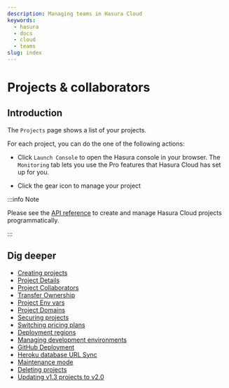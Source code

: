 ```yaml
---
description: Managing teams in Hasura Cloud
keywords:
  - hasura
  - docs
  - cloud
  - teams
slug: index
---
```



# Projects & collaborators

## Introduction

The `Projects` page shows a list of your projects.

<Thumbnail
  src="/img/graphql/cloud/projects/projects-list.png"
  alt="Projects list"
  width="1200px"
/>

For each project, you can do the one of the following actions:

<Thumbnail
  src="/img/graphql/cloud/projects/project-actions.png"
  alt="Project actions"
  width="860px"
/>

- Click `Launch Console` to open the Hasura console in your browser. The `Monitoring` tab lets you use the Pro features that Hasura Cloud has set up for you.

<Thumbnail
  src="/img/graphql/cloud/metrics/monitoring-tab-overview.png"
  alt="Hasura Console: Monitoring tab"
  width="900px"
/>

- Click the gear icon to manage your project

<Thumbnail
  src="/img/graphql/cloud/projects/project-details.png"
  alt="General tab"
  width="900px"
/>

:::info Note

Please see the [API reference](/graphql/cloud/api-reference.mdx) to create and manage Hasura Cloud projects programmatically. 

:::

## Dig deeper

- [Creating projects](/graphql/cloud/projects/create.mdx)
- [Project Details](/graphql/cloud/projects/details.mdx)
- [Project Collaborators](/graphql/cloud/projects/collaborators.mdx)
- [Transfer Ownership](/graphql/cloud/projects/ownership.mdx)
- [Project Env vars](/graphql/cloud/projects/env-vars.mdx)
- [Project Domains](/graphql/cloud/projects/domains.mdx)
- [Securing projects](/graphql/cloud/projects/secure.mdx)
- [Switching pricing plans](/graphql/cloud/projects/pricing.mdx)
- [Deployment regions](/graphql/cloud/projects/regions.mdx)
- [Managing development environments](/graphql/cloud/projects/environments.mdx)
- [GitHub Deployment](/graphql/cloud/projects/github-integration.mdx)
- [Heroku database URL Sync](/graphql/cloud/projects/heroku-url-sync.mdx)
- [Maintenance mode](/graphql/cloud/projects/maintenance-mode.mdx)
- [Deleting projects](/graphql/cloud/projects/delete.mdx)
- [Updating v1.3 projects to v2.0](/graphql/cloud/projects/move-project-v2.mdx)
